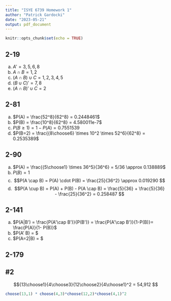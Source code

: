 ```yaml
---
title: "ISYE 6739 Homework 1"
author: "Patrick Gardocki"
date: "2023-05-21"
output: pdf_document
---
```


```r
knitr::opts_chunk$set(echo = TRUE)
```

## 2-19

a)  $A' = 3,5,6,8$
b)  $A \cap B = 1,2$
c)  $(A \cap B ) \cup  C = 1,2,3,4,5$
d)  $(B \cup C)' = 7,8$
e)  $(A \cap B)' \cup C = 2$

## 2-81

a)  $P(A) = \frac{52^8}{62^8} = 0.2448461$
b)  $P(B) = \frac{10^8}{62^8} = 4.580011e-7$
c)  $P(B\ge1) = 1 - P(A) = 0.7551539$
d)  $P(B=2) =  \frac{{8\choose6} \times 10^2 \times 52^6}{62^8} = 0.2535389$


## 2-90

a)  $P(A) = \frac{{5\choose1} \times 36^5}{36^6} = 5/36 \approx 0.138889$
b)  $P(B) = 1$
c)  $$P(A \cap B) = P(A) \cdot P(B) = \frac{25}{36^2} \approx 0.019290 $$
d)  $$P(A \cup B) =  P(A) + P(B) - P(A \cap B) = \frac{5}{36} + \frac{5}{36} - \frac{25}{36^2} = 0.258487 $$


## 2-141

a) $P(A|B') = \frac{P(A'\cap B')}{P(B')} = \frac{P(A'\cap B')}{1-P(B)}= \frac{P(A)}{1- P(B)}$
a) $P(A' \cap B) = $
a) $P(A=2|B\ge1) = $

## 2-179

## #2

$${13\choose1}{4\choose3}{12\choose2}{4\choose1}^2 = 54,912  $$

```r
choose(13,1) * choose(4,3)*choose(12,2)*choose(4,1)^2
```
